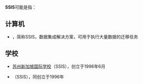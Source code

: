 '''SSIS'''可能是指：

== 计算机 ==
* {{link-en|SQL Server Integration Services|SQL Server Integration Services}}，简称SSIS，数据集成解决方案，可用于执行大量数据的迁移任务

== 学校 ==
* [[苏州新加坡国际学校|苏州新加坡国际学校]]（SSIS），创立于1996年6月
* {{link-en|上海新加坡国际学校|Shanghai Singapore International School}}（SSIS），同创立于1996年
{{disambig|Cat=四字拉丁字母縮寫消歧義}}